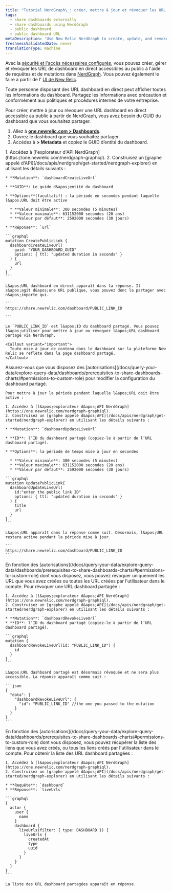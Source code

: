 ```yaml
---
title: "Tutoriel NerdGraph\_: créer, mettre à jour et révoquer les URL dashboard de partage public"
tags:
  - share dashboards externally
  - share dashboards using NerdGraph
  - public dashboard
  - public dashboard URL
metaDescription: 'Use New Relic NerdGraph to create, update, and revoke live dashboard URLs'
freshnessValidatedDate: never
translationType: machine
---
```


Avec la [sécurité et l&apos;accès nécessaires configurés,](/docs/query-your-data/explore-query-data/dashboards/prerequisites-to-share-dashboards-charts) vous pouvez créer, gérer et révoquer les URL de dashboard en direct accessibles au public à l&apos;aide de requêtes et de mutations dans [NerdGraph](/docs/apis/nerdgraph/get-started/introduction-new-relic-nerdgraph). Vous pouvez également le faire à partir de l&apos; [UI de New Relic](/docs/query-your-data/explore-query-data/dashboards/share-charts-dashboards-externally/#dashboard).

<Callout variant="caution">
  Toute personne disposant des URL dashboard en direct peut afficher toutes les informations du dashboard. Partagez les informations avec précaution et conformément aux politiques et procédures internes de votre entreprise.
</Callout>

Pour créer, mettre à jour ou révoquer une URL dashboard en direct accessible au public à partir de NerdGraph, vous avez besoin du GUID du dashboard que vous souhaitez partager.

1. Allez à <DNT>**[one.newrelic.com &gt; Dashboards](https://one.newrelic.com//dashboards)**</DNT>.
2. Ouvrez le dashboard que vous souhaitez partager.
3. Accédez à <DNT>**<Icon name="fe-more-horizontal" /> &gt; Metadata**</DNT> et copiez le GUID d’entité du dashboard.

<CollapserGroup>
  <Collapser id="create-dashboard-url-nerdgraph" title="Créer une URL dashboard en direct">
    1. Accédez à [l&apos;explorateur d&apos;API NerdGraph](https://one.newrelic.com/nerdgraph-graphiql).
    2. Construisez un [graphe appelé d&apos;API](/docs/apis/nerdgraph/get-started/nerdgraph-explorer) en utilisant les détails suivants :

    * **Mutation**: `dashboardCreateLiveUrl`

    * **GUID**: Le guide d&apos;entité du dashboard

    * **Options**(facultatif) : la période en secondes pendant laquelle l&apos;URL doit être active

      * **Valeur minimale**: 300 secondes (5 minutes)
      * **Valeur maximale**: 631152000 secondes (20 ans)
      * **Valeur par défaut**: 2592000 secondes (30 jours)

    * **Réponse**: `url`

    ```graphql
    mutation CreatePublicLink {
      dashboardCreateLiveUrl(
        guid: "YOUR_DASHBOARD_GUID"
        options: { ttl: "updated duration in seconds" }
      ) {
        url
      }
    }
    ```

    L&apos;URL dashboard en direct apparaît dans la réponse. Il s&apos;agit d&apos;une URL publique, vous pouvez donc la partager avec n&apos;importe qui.

    ```
    https://share.newrelic.com/dashboard/PUBLIC_LINK_ID

    ```

    Le `PUBLIC_LINK_ID` est l&apos;ID du dashboard partagé. Vous pouvez l&apos;utiliser pour mettre à jour ou révoquer l&apos;URL dashboard partagé via NerdGraph.

    <Callout variant="important">
      Toute mise à jour de contenu dans le dashboard sur la plateforme New Relic se reflète dans la page dashboard partagé.
    </Callout>
  </Collapser>

  <Collapser id="update-dashboard-url-nerdgraph" title="Mettre à jour l'URL d'un dashboard en direct">
    Assurez-vous que vous disposez des [autorisations](/docs/query-your-data/explore-query-data/dashboards/prerequisites-to-share-dashboards-charts/#permissions-to-custom-role) pour modifier la configuration du dashboard partagé.

    Pour mettre à jour la période pendant laquelle l&apos;URL doit être active :

    1. Accédez à [l&apos;explorateur d&apos;API NerdGraph](https://one.newrelic.com/nerdgraph-graphiql).
    2. Construisez un [graphe appelé d&apos;API](/docs/apis/nerdgraph/get-started/nerdgraph-explorer) en utilisant les détails suivants :

    * **Mutation**: `dashboardUpdateLiveUrl`

    * **ID**: l’ID du dashboard partagé (copiez-le à partir de l’URL dashboard partagé).

    * **Options**: la période de temps mise à jour en secondes

      * **Valeur minimale**: 300 secondes (5 minutes)
      * **Valeur maximale**: 631152000 secondes (20 ans)
      * **Valeur par défaut**: 2592000 secondes (30 jours)

    ```graphql
    mutation UpdatePublicLink{
      dashboardUpdateLiveUrl(
        id:"enter the public link ID"
        options: { ttl: "updated duration in seconds" }
      ) {
        title
        url
      }
    }
    ```

    L&apos;URL apparaît dans la réponse comme suit. Désormais, l&apos;URL restera active pendant la période mise à jour.

    ```
    https://share.newrelic.com/dashboard/PUBLIC_LINK_ID
    ```
  </Collapser>

  <Collapser id="revoke-dashboard-url-nerdgraph" title="Révoquer une URL dashboard en direct">
    En fonction des [autorisations](/docs/query-your-data/explore-query-data/dashboards/prerequisites-to-share-dashboards-charts/#permissions-to-custom-role) dont vous disposez, vous pouvez révoquer uniquement les URL que vous avez créées ou toutes les URL créées par l&apos;utilisateur dans le compte. Pour révoquer une URL dashboard partagée :

    1. Accédez à [l&apos;explorateur d&apos;API NerdGraph](https://one.newrelic.com/nerdgraph-graphiql).
    2. Construisez un [graphe appelé d&apos;API](/docs/apis/nerdgraph/get-started/nerdgraph-explorer) en utilisant les détails suivants :

    * **Mutation**: `dashboardRevokeLiveUrl`
    * **ID**: l’ID du dashboard partagé (copiez-le à partir de l’URL dashboard partagé).

    ```graphql
    mutation {
      dashboardRevokeLiveUrl(id: "PUBLIC_LINK_ID") {
        id
      }
    }
    ```

    L&apos;URL dashboard partagé est désormais révoquée et ne sera plus accessible. La réponse apparaît comme suit :

    ```json
    {
      "data": {
        "dashboardRevokeLiveUrl": {
          "id": "PUBLIC_LINK_ID" //the one you passed to the mutation
        }
      }
    }
    ```
  </Collapser>

  <Collapser id="list-dashboard-url-nerdgraph" title="Lister toutes les URL de dashboard partagées">
    En fonction des [autorisations](/docs/query-your-data/explore-query-data/dashboards/prerequisites-to-share-dashboards-charts/#permissions-to-custom-role) dont vous disposez, vous pouvez récupérer la liste des liens que vous avez créés, ou tous les liens créés par l&apos;utilisateur dans le compte. Pour obtenir la liste des URL dashboard partagées :

    1. Accédez à [l&apos;explorateur d&apos;API NerdGraph](https://one.newrelic.com/nerdgraph-graphiql).
    2. Construisez un [graphe appelé d&apos;API](/docs/apis/nerdgraph/get-started/nerdgraph-explorer) en utilisant les détails suivants :

    * **Requête**: `dashboard`
    * **Réponse**: `liveUrls`

    ```graphql
    {
      actor {
        user {
          name
        }
        dashboard {
          liveUrls(filter: { type: DASHBOARD }) {
            liveUrls {
              createdAt
              type
              uuid
            }
          }
        }
      }
    }
    ```

    La liste des URL dashboard partagées apparaît en réponse.
  </Collapser>
</CollapserGroup>